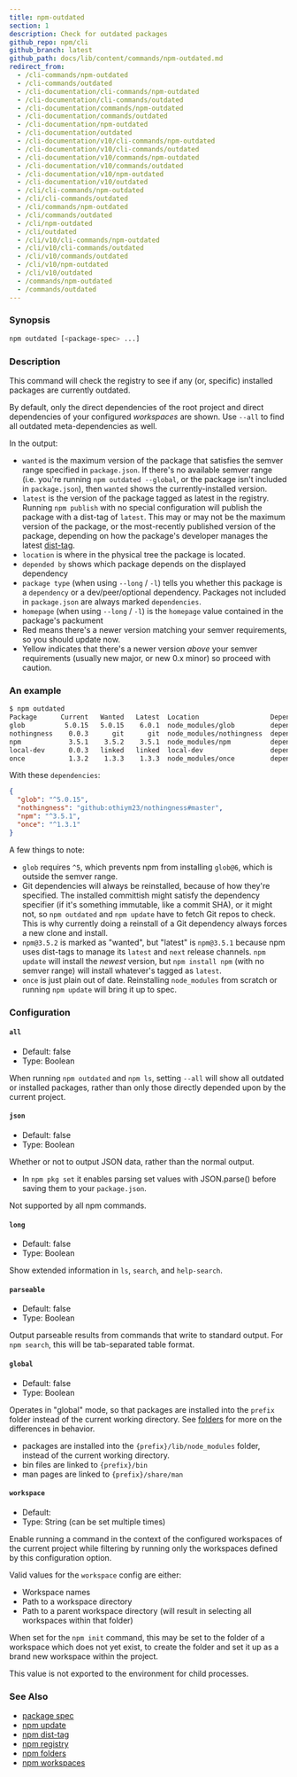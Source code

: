 ```yaml
---
title: npm-outdated
section: 1
description: Check for outdated packages
github_repo: npm/cli
github_branch: latest
github_path: docs/lib/content/commands/npm-outdated.md
redirect_from:
  - /cli-commands/npm-outdated
  - /cli-commands/outdated
  - /cli-documentation/cli-commands/npm-outdated
  - /cli-documentation/cli-commands/outdated
  - /cli-documentation/commands/npm-outdated
  - /cli-documentation/commands/outdated
  - /cli-documentation/npm-outdated
  - /cli-documentation/outdated
  - /cli-documentation/v10/cli-commands/npm-outdated
  - /cli-documentation/v10/cli-commands/outdated
  - /cli-documentation/v10/commands/npm-outdated
  - /cli-documentation/v10/commands/outdated
  - /cli-documentation/v10/npm-outdated
  - /cli-documentation/v10/outdated
  - /cli/cli-commands/npm-outdated
  - /cli/cli-commands/outdated
  - /cli/commands/npm-outdated
  - /cli/commands/outdated
  - /cli/npm-outdated
  - /cli/outdated
  - /cli/v10/cli-commands/npm-outdated
  - /cli/v10/cli-commands/outdated
  - /cli/v10/commands/outdated
  - /cli/v10/npm-outdated
  - /cli/v10/outdated
  - /commands/npm-outdated
  - /commands/outdated
---
```


### Synopsis

```bash
npm outdated [<package-spec> ...]
```

### Description

This command will check the registry to see if any (or, specific) installed packages are currently outdated.

By default, only the direct dependencies of the root project and direct dependencies of your configured _workspaces_ are shown. Use `--all` to find all outdated meta-dependencies as well.

In the output:

- `wanted` is the maximum version of the package that satisfies the semver range specified in `package.json`. If there's no available semver range (i.e. you're running `npm outdated --global`, or the package isn't included in `package.json`), then `wanted` shows the currently-installed version.
- `latest` is the version of the package tagged as latest in the registry. Running `npm publish` with no special configuration will publish the package with a dist-tag of `latest`. This may or may not be the maximum version of the package, or the most-recently published version of the package, depending on how the package's developer manages the latest [dist-tag](/cli/v10/commands/npm-dist-tag).
- `location` is where in the physical tree the package is located.
- `depended by` shows which package depends on the displayed dependency
- `package type` (when using `--long` / `-l`) tells you whether this package is a `dependency` or a dev/peer/optional dependency. Packages not included in `package.json` are always marked `dependencies`.
- `homepage` (when using `--long` / `-l`) is the `homepage` value contained in the package's packument
- Red means there's a newer version matching your semver requirements, so you should update now.
- Yellow indicates that there's a newer version _above_ your semver requirements (usually new major, or new 0.x minor) so proceed with caution.

### An example

```bash
$ npm outdated
Package      Current   Wanted   Latest  Location                  Depended by
glob          5.0.15   5.0.15    6.0.1  node_modules/glob         dependent-package-name
nothingness    0.0.3      git      git  node_modules/nothingness  dependent-package-name
npm            3.5.1    3.5.2    3.5.1  node_modules/npm          dependent-package-name
local-dev      0.0.3   linked   linked  local-dev                 dependent-package-name
once           1.3.2    1.3.3    1.3.3  node_modules/once         dependent-package-name
```

With these `dependencies`:

```json
{
  "glob": "^5.0.15",
  "nothingness": "github:othiym23/nothingness#master",
  "npm": "^3.5.1",
  "once": "^1.3.1"
}
```

A few things to note:

- `glob` requires `^5`, which prevents npm from installing `glob@6`, which is outside the semver range.
- Git dependencies will always be reinstalled, because of how they're specified. The installed committish might satisfy the dependency specifier (if it's something immutable, like a commit SHA), or it might not, so `npm outdated` and `npm update` have to fetch Git repos to check. This is why currently doing a reinstall of a Git dependency always forces a new clone and install.
- `npm@3.5.2` is marked as "wanted", but "latest" is `npm@3.5.1` because npm uses dist-tags to manage its `latest` and `next` release channels. `npm update` will install the _newest_ version, but `npm install npm` (with no semver range) will install whatever's tagged as `latest`.
- `once` is just plain out of date. Reinstalling `node_modules` from scratch or running `npm update` will bring it up to spec.

### Configuration

#### `all`

- Default: false
- Type: Boolean

When running `npm outdated` and `npm ls`, setting `--all` will show all outdated or installed packages, rather than only those directly depended upon by the current project.

#### `json`

- Default: false
- Type: Boolean

Whether or not to output JSON data, rather than the normal output.

- In `npm pkg set` it enables parsing set values with JSON.parse() before saving them to your `package.json`.

Not supported by all npm commands.

#### `long`

- Default: false
- Type: Boolean

Show extended information in `ls`, `search`, and `help-search`.

#### `parseable`

- Default: false
- Type: Boolean

Output parseable results from commands that write to standard output. For `npm search`, this will be tab-separated table format.

#### `global`

- Default: false
- Type: Boolean

Operates in "global" mode, so that packages are installed into the `prefix` folder instead of the current working directory. See [folders](/cli/v10/configuring-npm/folders) for more on the differences in behavior.

- packages are installed into the `{prefix}/lib/node_modules` folder, instead of the current working directory.
- bin files are linked to `{prefix}/bin`
- man pages are linked to `{prefix}/share/man`

#### `workspace`

- Default:
- Type: String (can be set multiple times)

Enable running a command in the context of the configured workspaces of the current project while filtering by running only the workspaces defined by this configuration option.

Valid values for the `workspace` config are either:

- Workspace names
- Path to a workspace directory
- Path to a parent workspace directory (will result in selecting all workspaces within that folder)

When set for the `npm init` command, this may be set to the folder of a workspace which does not yet exist, to create the folder and set it up as a brand new workspace within the project.

This value is not exported to the environment for child processes.

### See Also

- [package spec](/cli/v10/using-npm/package-spec)
- [npm update](/cli/v10/commands/npm-update)
- [npm dist-tag](/cli/v10/commands/npm-dist-tag)
- [npm registry](/cli/v10/using-npm/registry)
- [npm folders](/cli/v10/configuring-npm/folders)
- [npm workspaces](/cli/v10/using-npm/workspaces)
